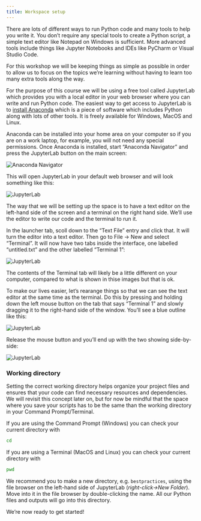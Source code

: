 ```yaml
---
title: Workspace setup
---
```


There are lots of different ways to run Python code and many tools to help you write it. You don't require any special tools to create a Python script, a simple text editor like Notepad on Windows is sufficient. More advanced tools include things like Jupyter Notebooks and IDEs like PyCharm or Visual Studio Code.

For this workshop we will be keeping things as simple as possible in order to allow us to focus on the topics we're learning without having to learn too many extra tools along the way.

For the purpose of this course we will be using a free tool called JupyterLab which provides you with a local editor in your web browser where you can write and run Python code. The easiest way to get access to JupyterLab is to [install Anaconda](https://www.anaconda.com/products/individual#Downloads) which is a piece of software which includes Python along with lots of other tools. It is freely available for Windows, MacOS and Linux.

Anaconda can be installed into your home area on your computer so if you are on a work laptop, for example, you will not need any special permissions. Once Anaconda is installed, start "Anaconda Navigator" and press the JupyterLab button on the main screen:

![](../assets/navigator.png "Anaconda Navigator")

This will open JupyterLab in your default web browser and will look something like this:

![](../assets/jupyterlab1.png "JupyterLab")

The way that we will be setting up the space is to have a text editor on the left-hand side of the screen and a terminal on the right hand side. We'll use the editor to write our code and the terminal to run it.

In the launcher tab, scoll down to the "Text File" entry and click that. It will turn the editor into a text editor. Then go to File → New and select "Terminal". It will now have two tabs inside the interface, one labelled "untitled.txt" and the other labelled "Terminal 1":

![](../assets/jupyterlab2.png "JupyterLab") 

The contents of the Terminal tab will likely be a little different on your computer, compared to what is shown in thise images but that is ok.

To make our lives easier, let's rearange things so that we can see the text editor at the same time as the terminal. Do this by pressing and holding down the left mouse button on the tab that says "Terminal 1" and slowly dragging it to the right-hand side of the window. You'll see a blue outline like this:

![](../assets/jupyterlab3.png "JupyterLab")

Release the mouse button and you'll end up with the two showing side-by-side:

![](../assets/jupyterlab4.png "JupyterLab")


### Working directory

Setting the correct working directory helps organize your project files and ensures that your code can find necessary resources and dependencies. We will revisit this concept later on, but for now be mindful that the space where you save your scripts has to be the same than the working directory in your Command Prompt/Terminal.

If you are using the Command Prompt (Windows) you can check your current directory with
```.bash
cd
```

If you are using a Terminal (MacOS and Linux) you can check your current directory with
```.bash
pwd
```

We recommend you to make a new directory, e.g. `bestpractices`, using the file browser on the left-hand side of JupyterLab (*right-click→New Folder*). Move into it in the file browser by double-clicking the name. All our Python files and outputs will go into this directory.


We're now ready to get started!

